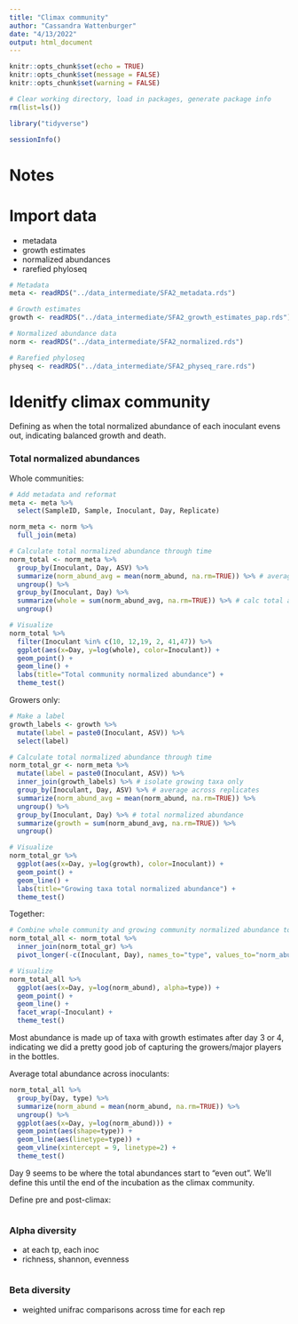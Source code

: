 ```yaml
---
title: "Climax community"
author: "Cassandra Wattenburger"
date: "4/13/2022"
output: html_document
---
```


```r
knitr::opts_chunk$set(echo = TRUE)
knitr::opts_chunk$set(message = FALSE)
knitr::opts_chunk$set(warning = FALSE)
```

```r
# Clear working directory, load in packages, generate package info
rm(list=ls())

library("tidyverse")

sessionInfo()
```

# Notes

# Import data

* metadata
* growth estimates
* normalized abundances
* rarefied phyloseq

```r
# Metadata
meta <- readRDS("../data_intermediate/SFA2_metadata.rds")

# Growth estimates
growth <- readRDS("../data_intermediate/SFA2_growth_estimates_pap.rds")

# Normalized abundance data
norm <- readRDS("../data_intermediate/SFA2_normalized.rds")

# Rarefied phyloseq
physeq <- readRDS("../data_intermediate/SFA2_physeq_rare.rds")
```

# Idenitfy climax community

Defining as when the total normalized abundance of each inoculant evens out, indicating balanced growth and death.

### Total normalized abundances

Whole communities:

```r
# Add metadata and reformat
meta <- meta %>%
  select(SampleID, Sample, Inoculant, Day, Replicate)

norm_meta <- norm %>%
  full_join(meta)

# Calculate total normalized abundance through time
norm_total <- norm_meta %>% 
  group_by(Inoculant, Day, ASV) %>% 
  summarize(norm_abund_avg = mean(norm_abund, na.rm=TRUE)) %>% # average across reps
  ungroup() %>%
  group_by(Inoculant, Day) %>%
  summarize(whole = sum(norm_abund_avg, na.rm=TRUE)) %>% # calc total abund
  ungroup()

# Visualize
norm_total %>% 
  filter(Inoculant %in% c(10, 12,19, 2, 41,47)) %>% 
  ggplot(aes(x=Day, y=log(whole), color=Inoculant)) +
  geom_point() +
  geom_line() +
  labs(title="Total community normalized abundance") +
  theme_test()
```

Growers only:

```r
# Make a label
growth_labels <- growth %>% 
  mutate(label = paste0(Inoculant, ASV)) %>%
  select(label)

# Calculate total normalized abundance through time
norm_total_gr <- norm_meta %>% 
  mutate(label = paste0(Inoculant, ASV)) %>% 
  inner_join(growth_labels) %>% # isolate growing taxa only
  group_by(Inoculant, Day, ASV) %>% # average across replicates
  summarize(norm_abund_avg = mean(norm_abund, na.rm=TRUE)) %>% 
  ungroup() %>%
  group_by(Inoculant, Day) %>% # total normalized abundance
  summarize(growth = sum(norm_abund_avg, na.rm=TRUE)) %>%
  ungroup()

# Visualize
norm_total_gr %>% 
  ggplot(aes(x=Day, y=log(growth), color=Inoculant)) +
  geom_point() +
  geom_line() + 
  labs(title="Growing taxa total normalized abundance") +
  theme_test()
```

Together:

```r
# Combine whole community and growing community normalized abundance totals
norm_total_all <- norm_total %>% 
  inner_join(norm_total_gr) %>% 
  pivot_longer(-c(Inoculant, Day), names_to="type", values_to="norm_abund")

# Visualize
norm_total_all %>% 
  ggplot(aes(x=Day, y=log(norm_abund), alpha=type)) + 
  geom_point() +
  geom_line() +
  facet_wrap(~Inoculant) +
  theme_test()
```

Most abundance is made up of taxa with growth estimates after day 3 or 4, indicating we did a pretty good job of capturing the growers/major players in the bottles.

Average total abundance across inoculants:

```r
norm_total_all %>% 
  group_by(Day, type) %>%
  summarize(norm_abund = mean(norm_abund, na.rm=TRUE)) %>% 
  ungroup() %>% 
  ggplot(aes(x=Day, y=log(norm_abund))) +
  geom_point(aes(shape=type)) +
  geom_line(aes(linetype=type)) +
  geom_vline(xintercept = 9, linetype=2) +
  theme_test()
```

Day 9 seems to be where the total abundances start to "even out". We'll define this until the end of the incubation as the climax community.

Define pre and post-climax:

```r
 
```
















### Alpha diversity

* at each tp, each inoc
* richness, shannon, evenness

```r

  

```

### Beta diversity

* weighted unifrac comparisons across time for each rep